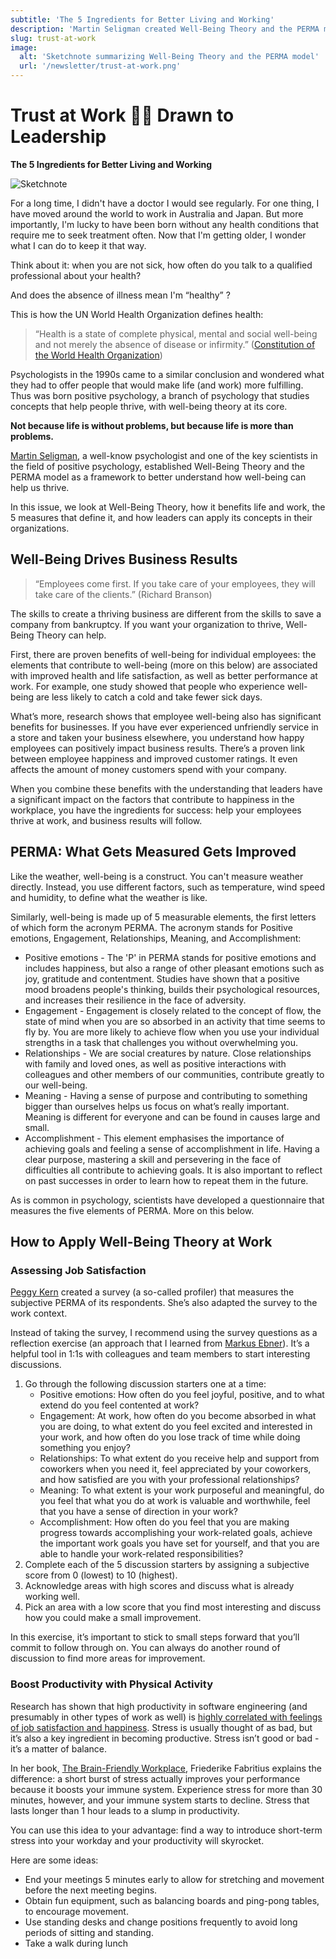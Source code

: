 ```yaml
---
subtitle: 'The 5 Ingredients for Better Living and Working'
description: 'Martin Seligman created Well-Being Theory and the PERMA model as a framework to better understand how well-being can help us thrive. Learn how leaders can apply these concepts to their organizations.'
slug: trust-at-work
image:
  alt: 'Sketchnote summarizing Well-Being Theory and the PERMA model'
  url: '/newsletter/trust-at-work.png'
---
```


# Trust at Work ✍🏻 Drawn to Leadership

**The 5 Ingredients for Better Living and Working**

![Sketchnote](/newsletter/trust-at-work.png 'Sketchnote')

For a long time, I didn't have a doctor I would see regularly. For one thing, I have moved around the world to work in Australia and Japan. But more importantly, I'm lucky to have been born without any health conditions that require me to seek treatment often. Now that I'm getting older, I wonder what I can do to keep it that way.

Think about it: when you are not sick, how often do you talk to a qualified professional about your health?

And does the absence of illness mean I'm “healthy” ?

This is how the UN World Health Organization defines health:

> “Health is a state of complete physical, mental and social well-being and not merely the absence of disease or infirmity.” ([Constitution of the World Health Organization](https://www.who.int/about/governance/constitution))

Psychologists in the 1990s came to a similar conclusion and wondered what they had to offer people that would make life (and work) more fulfilling. Thus was born positive psychology, a branch of psychology that studies concepts that help people thrive, with well-being theory at its core.

**Not because life is without problems, but because life is more than problems.**

[Martin Seligman](https://ppc.sas.upenn.edu), a well-know psychologist and one of the key scientists in the field of positive psychology, established Well-Being Theory and the PERMA model as a framework to better understand how well-being can help us thrive.

In this issue, we look at Well-Being Theory, how it benefits life and work, the 5 measures that define it, and how leaders can apply its concepts in their organizations.

<SubscribeBox />

## Well-Being Drives Business Results

> “Employees come first. If you take care of your employees, they will take care of the clients.”
> (Richard Branson)

The skills to create a thriving business are different from the skills to save a company from bankruptcy. If you want your organization to thrive, Well-Being Theory can help.

First, there are proven benefits of well-being for individual employees: the elements that contribute to well-being (more on this below) are associated with improved health and life satisfaction, as well as better performance at work. For example, one study showed that people who experience well-being are less likely to catch a cold and take fewer sick days.

What’s more, research shows that employee well-being also has significant benefits for businesses. If you have ever experienced unfriendly service in a store and taken your business elsewhere, you understand how happy employees can positively impact business results. There’s a proven link between employee happiness and improved customer ratings. It even affects the amount of money customers spend with your company.

When you combine these benefits with the understanding that leaders have a significant impact on the factors that contribute to happiness in the workplace, you have the ingredients for success: help your employees thrive at work, and business results will follow.

## PERMA: What Gets Measured Gets Improved

Like the weather, well-being is a construct. You can't measure weather directly. Instead, you use different factors, such as temperature, wind speed and humidity, to define what the weather is like.

Similarly, well-being is made up of 5 measurable elements, the first letters of which form the acronym PERMA. The acronym stands for Positive emotions, Engagement, Relationships, Meaning, and Accomplishment:

- Positive emotions - The 'P' in PERMA stands for positive emotions and includes happiness, but also a range of other pleasant emotions such as joy, gratitude and contentment. Studies have shown that a positive mood broadens people's thinking, builds their psychological resources, and increases their resilience in the face of adversity.
- Engagement - Engagement is closely related to the concept of flow, the state of mind when you are so absorbed in an activity that time seems to fly by. You are more likely to achieve flow when you use your individual strengths in a task that challenges you without overwhelming you.
- Relationships - We are social creatures by nature. Close relationships with family and loved ones, as well as positive interactions with colleagues and other members of our communities, contribute greatly to our well-being.
- Meaning - Having a sense of purpose and contributing to something bigger than ourselves helps us focus on what’s really important. Meaning is different for everyone and can be found in causes large and small.
- Accomplishment - This element emphasises the importance of achieving goals and feeling a sense of accomplishment in life. Having a clear purpose, mastering a skill and persevering in the face of difficulties all contribute to achieving goals. It is also important to reflect on past successes in order to learn how to repeat them in the future.

As is common in psychology, scientists have developed a questionnaire that measures the five elements of PERMA. More on this below.

## How to Apply Well-Being Theory at Work

### Assessing Job Satisfaction

[Peggy Kern](https://www.peggykern.org) created a survey (a so-called profiler) that measures the subjective PERMA of its respondents. She’s also adapted the survey to the work context.

Instead of taking the survey, I recommend using the survey questions as a reflection exercise (an approach that I learned from [Markus Ebner](https://www.ebner-team.com)). It’s a helpful tool in 1:1s with colleagues and team members to start interesting discussions.

1. Go through the following discussion starters one at a time:
   - Positive emotions: How often do you feel joyful, positive, and to what extend do you feel contented at work?
   - Engagement: At work, how often do you become absorbed in what you are doing, to what extent do you feel excited and interested in your work, and how often do you lose track of time while doing something you enjoy?
   - Relationships: To what extent do you receive help and support from coworkers when you need it, feel appreciated by your coworkers, and how satisfied are you with your professional relationships?
   - Meaning: To what extent is your work purposeful and meaningful, do you feel that what you do at work is valuable and worthwhile, feel that you have a sense of direction in your work?
   - Accomplishment: How often do you feel that you are making progress towards accomplishing your work-related goals, achieve the important work goals you have set for yourself, and that you are able to handle your work-related responsibilities?
1. Complete each of the 5 discussion starters by assigning a subjective score from 0 (lowest) to 10 (highest).
1. Acknowledge areas with high scores and discuss what is already working well.
1. Pick an area with a low score that you find most interesting and discuss how you could make a small improvement.

In this exercise, it’s important to stick to small steps forward that you’ll commit to follow through on. You can always do another round of discussion to find more areas for improvement.

### Boost Productivity with Physical Activity

Research has shown that high productivity in software engineering (and presumably in other types of work as well) is [highly correlated with feelings of job satisfaction and happiness](https://queue.acm.org/detail.cfm?id=3454124). Stress is usually thought of as bad, but it’s also a key ingredient in becoming productive. Stress isn’t good or bad - it’s a matter of balance.

In her book, [The Brain-Friendly Workplace](https://www.goodreads.com/en/book/show/60660138), Friederike Fabritius explains the difference: a short burst of stress actually improves your performance because it boosts your immune system. Experience stress for more than 30 minutes, however, and your immune system starts to decline. Stress that lasts longer than 1 hour leads to a slump in productivity.

You can use this idea to your advantage: find a way to introduce short-term stress into your workday and your productivity will skyrocket.

Here are some ideas:

- End your meetings 5 minutes early to allow for stretching and movement before the next meeting begins.
- Obtain fun equipment, such as balancing boards and ping-pong tables, to encourage movement.
- Use standing desks and change positions frequently to avoid long periods of sitting and standing.
- Take a walk during lunch
